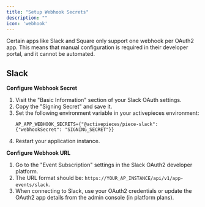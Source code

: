 ```yaml
---
title: "Setup Webhook Secrets"
description: ""
icon: 'webhook'
---
```


Certain apps like Slack and Square only support one webhook per OAuth2 app. This means that manual configuration is required in their developer portal, and it cannot be automated.

## Slack

**Configure Webhook Secret**

1. Visit the "Basic Information" section of your Slack OAuth settings.
2. Copy the "Signing Secret" and save it.
3. Set the following environment variable in your activepieces environment: 
    ```
    AP_APP_WEBHOOK_SECRETS={"@activepieces/piece-slack": {"webhookSecret": "SIGNING_SECRET"}}
    ```
4. Restart your application instance.


**Configure Webhook URL**

1. Go to the "Event Subscription" settings in the Slack OAuth2 developer platform.
2. The URL format should be: `https://YOUR_AP_INSTANCE/api/v1/app-events/slack`.
3. When connecting to Slack, use your OAuth2 credentials or update the OAuth2 app details from the admin console (in platform plans).
